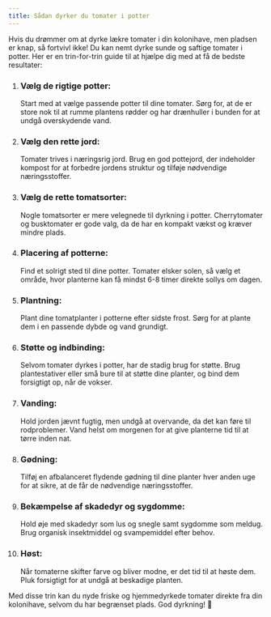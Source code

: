 ```yaml
---
title: Sådan dyrker du tomater i potter
---
```


Hvis du drømmer om at dyrke lækre tomater i din kolonihave, men pladsen er knap, så fortvivl ikke! Du kan nemt dyrke sunde og saftige tomater i potter. Her er en trin-for-trin guide til at hjælpe dig med at få de bedste resultater:

1. ### Vælg de rigtige potter:

   Start med at vælge passende potter til dine tomater. Sørg for, at de er store nok til at rumme plantens rødder og har drænhuller i bunden for at undgå overskydende vand.

2. ### Vælg den rette jord:

   Tomater trives i næringsrig jord. Brug en god pottejord, der indeholder kompost for at forbedre jordens struktur og tilføje nødvendige næringsstoffer.

3. ### Vælg de rette tomatsorter:

   Nogle tomatsorter er mere velegnede til dyrkning i potter. Cherrytomater og busktomater er gode valg, da de har en kompakt vækst og kræver mindre plads.

4. ### Placering af potterne:

   Find et solrigt sted til dine potter. Tomater elsker solen, så vælg et område, hvor planterne kan få mindst 6-8 timer direkte sollys om dagen.

5. ### Plantning:

   Plant dine tomatplanter i potterne efter sidste frost. Sørg for at plante dem i en passende dybde og vand grundigt.

6. ### Støtte og indbinding:

   Selvom tomater dyrkes i potter, har de stadig brug for støtte. Brug plantestativer eller små bure til at støtte dine planter, og bind dem forsigtigt op, når de vokser.

7. ### Vanding:

   Hold jorden jævnt fugtig, men undgå at overvande, da det kan føre til rodproblemer. Vand helst om morgenen for at give planterne tid til at tørre inden nat.

8. ### Gødning:

   Tilføj en afbalanceret flydende gødning til dine planter hver anden uge for at sikre, at de får de nødvendige næringsstoffer.

9. ### Bekæmpelse af skadedyr og sygdomme:

   Hold øje med skadedyr som lus og snegle samt sygdomme som meldug. Brug organisk insektmiddel og svampemiddel efter behov.

10. ### Høst:
    Når tomaterne skifter farve og bliver modne, er det tid til at høste dem. Pluk forsigtigt for at undgå at beskadige planten.

Med disse trin kan du nyde friske og hjemmedyrkede tomater direkte fra din kolonihave, selvom du har begrænset plads. God dyrkning! 🍅
